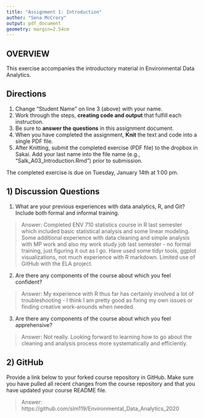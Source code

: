 ```yaml
---
title: "Assignment 1: Introduction"
author: "Sena McCrory"
output: pdf_document
geometry: margin=2.54cm
---
```


## OVERVIEW

This exercise accompanies the introductory material in Environmental Data Analytics. 

## Directions
1. Change "Student Name" on line 3 (above) with your name.
3. Work through the steps, **creating code and output** that fulfill each instruction.
4. Be sure to **answer the questions** in this assignment document.
6. When you have completed the assignment, **Knit** the text and code into a single PDF file.
8. After Knitting, submit the completed exercise (PDF file) to the dropbox in Sakai. Add your last name into the file name (e.g., "Salk_A03_Introduction.Rmd") prior to submission.

The completed exercise is due on Tuesday, January 14th at 1:00 pm.

## 1) Discussion Questions

1. What are your previous experiences with data analytics, R, and Git? Include both formal and informal training.

> Answer: Completed ENV 710 statistics course in R last semester which included basic statistical analysis and some linear modeling. Some additional experience with data cleaning and simple analysis with MP work and also my work study job last semester - no formal training, just figuring it out as I go. Have used some tidyr tools, ggplot visualizations, not much experience with R markdown. Limited use of GitHub with the ELA project. 

2. Are there any components of the course about which you feel confident?

> Answer: My experience with R thus far has certainly involved a lot of troubleshooting - I think I am pretty good as fixing my own issues or finding creative work-arounds when needed.

3. Are there any components of the course about which you feel apprehensive?

> Answer: Not really. Looking forward to learning how to go about the cleaning and analysis process more systematically and efficiently.


## 2) GitHub

Provide a link below to your forked course repository in GitHub. Make sure you have pulled all recent changes from the course repository  and that you have updated your course README file. 

> Answer: https://github.com/slm119/Environmental_Data_Analytics_2020


